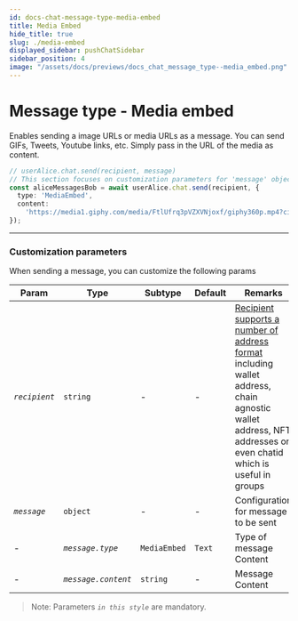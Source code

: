 ```yaml
---
id: docs-chat-message-type-media-embed
title: Media Embed
hide_title: true
slug: ./media-embed
displayed_sidebar: pushChatSidebar
sidebar_position: 4
image: "/assets/docs/previews/docs_chat_message_type--media_embed.png"
---
```


# Message type - Media embed

Enables sending a image URLs or media URLs as a message. You can send GIFs, Tweets, Youtube links, etc. Simply pass in the URL of the media as content.

<head>
  <title>Message Type - Media Embed | Push Chat | Push Documentation</title>
</head>


<Tabs className="codetabs" groupId="code-examples">
  <TabItem value="js" attributes={{className: "codetab js"}} default>

```typescript
// userAlice.chat.send(recipient, message)
// This section focuses on customization parameters for 'message' object
const aliceMessagesBob = await userAlice.chat.send(recipient, {
  type: 'MediaEmbed',
  content:
    'https://media1.giphy.com/media/FtlUfrq3pVZXVNjoxf/giphy360p.mp4?cid=ecf05e47jk317254v9hbdjrknemduocie4pf54wtsir98xsx&ep=v1_videos_search&rid=giphy360p.mp4&ct=v',
});
```

  </TabItem>
</Tabs>

---

### Customization parameters

When sending a message, you can customize the following params

| Param         | Type                | Subtype      | Default | Remarks                                                                                                                                                                                                                                            |
| ------------- | ------------------- | ------------ | ------- | -------------------------------------------------------------------------------------------------------------------------------------------------------------------------------------------------------------------------------------------------- |
| _`recipient`_ | `string`            | -            | -       | [Recipient supports a number of address format](/docs/chat/supported-wallet-standards/ 'Supported wallet standards for Push Chat') including wallet address, chain agnostic wallet address, NFT addresses or even chatid which is useful in groups |
| _`message`_   | `object`            | -            | -       | Configuration for message to be sent                                                                                                                                                                                                               |
| -             | _`message.type`_    | `MediaEmbed` | `Text`  | Type of message Content                                                                                                                                                                                                                            |
| -             | _`message.content`_ | `string`     | -       | Message Content                                                                                                                                                                                                                                    |

> Note: Parameters _`in this style`_ are mandatory.

